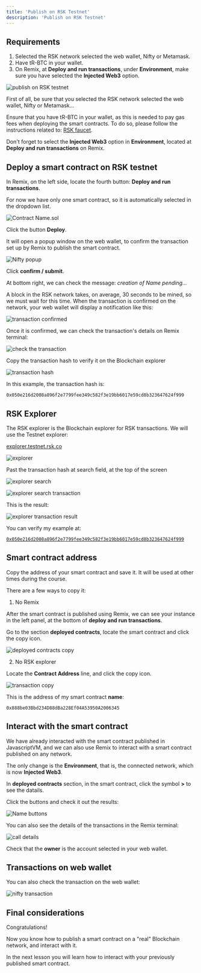---
title: 'Publish on RSK Testnet'
description: 'Publish on RSK Testnet'
---

## Requirements

1. Selected the RSK network selected the web wallet, Nifty or Metamask.
2. Have tR-BTC in your wallet.
3. On Remix, at **Deploy and run transactions**,
   under **Environment**, make sure you have selected the **Injected Web3** option.

![publish on RSK testnet](/img/courses/dev/02/publish-on-rsk-testnet/image-23.png)

First of all, be sure that you selected the RSK network selected the web wallet, Nifty or Metamask...

Ensure that you have tR-BTC in your wallet,
as this is needed to pay gas fees when deploying the smart contracts.
To do so, please follow the instructions related to: [RSK faucet](/courses/dev/01/rsk-faucet).

Don't forget to select the **Injected Web3** option in **Environment**, located at **Deploy and run transactions** on Remix.

## Deploy a smart contract on RSK testnet

In Remix, on the left side, locate the fourth button: **Deploy and run transactions**.

For now we have only one smart contract, so it is automatically selected in the dropdown list.

![Contract Name.sol](/img/courses/dev/02/publish-on-rsk-testnet/image-24.png)

Click the button **Deploy**.

It will open a popup window on the web wallet,
to confirm the transaction set up by Remix to publish the smart contract.

![Nifty popup](/img/courses/dev/02/publish-on-rsk-testnet/image-25.png)

Click **confirm / submit**.

At bottom right, we can check the message: _creation of Name pending..._

A block in the RSK network takes, on average, 30 seconds to be mined,
so we must wait for this time.
When the transaction is confirmed on the network,
your web wallet will display a notification like this:

![transaction confirmed](/img/courses/dev/02/publish-on-rsk-testnet/image-27.png)

Once it is confirmed, we can check the transaction's details on Remix terminal:

![check the transaction](/img/courses/dev/02/publish-on-rsk-testnet/image-28.png)

Copy the transaction hash to verify it on the Blockchain explorer

![transaction hash](/img/courses/dev/02/publish-on-rsk-testnet/image-29.png)

In this example, the transaction hash is:

```
0x050e216d2008a896f2e7799fee349c582f3e19bb6017e59cd8b323647624f999
```

## RSK Explorer

The RSK explorer is the Blockchain explorer for RSK transactions.
We will use the Testnet explorer:

[explorer.testnet.rsk.co](https://explorer.testnet.rsk.co/)

![explorer](/img/courses/dev/02/publish-on-rsk-testnet/image-30.png)

Past the transaction hash at search field, at the top of the screen

![explorer search](/img/courses/dev/02/publish-on-rsk-testnet/image-31.png)

![explorer search transaction](/img/courses/dev/02/publish-on-rsk-testnet/image-32.png)

This is the result:

![explorer transaction result](/img/courses/dev/02/publish-on-rsk-testnet/image-33.png)

You can verify my example at:

[`0x050e216d2008a896f2e7799fee349c582f3e19bb6017e59cd8b323647624f999`](https://explorer.testnet.rsk.co/tx/0x050e216d2008a896f2e7799fee349c582f3e19bb6017e59cd8b323647624f999)

## Smart contract address

Copy the address of your smart contract and save it.
It will be used at other times during the course.

There are a few ways to copy it:

1. No Remix

After the smart contract is published using Remix,
we can see your instance in the left panel, at the bottom of **deploy and run transactions**.

Go to the section **deployed contracts**,
locate the smart contract and click the copy icon.

![deployed contracts copy](/img/courses/dev/02/publish-on-rsk-testnet/image-34.png)

2. No RSK explorer

Locate the **Contract Address** line, and click the copy icon.

![transaction copy](/img/courses/dev/02/publish-on-rsk-testnet/image-35.png)

This is the address of my smart contract **name**:

```
0x888be03Bbd234D88dBa228Ef04A53950A2006345
```

## Interact with the smart contract

We have already interacted with the smart contract published in JavascriptVM,
and we can also use Remix to interact with a smart contract published on any network.

The only change is the **Environment**, that is,
the connected network, which is now **Injected Web3**.

In **deployed contracts** section, in the smart contract,
click the symbol **>** to see the datails.

Click the buttons and check it out the results:

![Name buttons](/img/courses/dev/02/publish-on-rsk-testnet/image-36.png)

You can also see the details of the transactions in the Remix terminal:

![call details](/img/courses/dev/02/publish-on-rsk-testnet/image-37.png)

Check that the **owner** is the account selected in your web wallet.

## Transactions on web wallet

You can also check the transaction on the web wallet:

![nifty transaction](/img/courses/dev/02/publish-on-rsk-testnet/image-38.png)

## Final considerations

Congratulations!

Now you know how to publish a smart contract on a "real" Blockchain network, and interact with it.

In the next lesson you will learn how to interact with your previously published smart contract.
